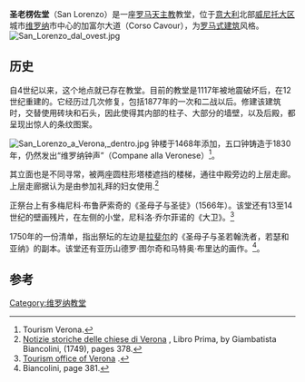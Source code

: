 '''圣老楞佐堂'''（San Lorenzo）是一座[[罗马天主教|罗马天主教]]教堂，位于[[意大利|意大利]]北部[[威尼托大区|威尼托大区]]城市[[维罗纳|维罗纳]]市中心的加富尔大道（Corso Cavour），为[[罗马式建筑|罗马式建筑]]风格。
[[Image:San_Lorenzo_dal_ovest.jpg|thumb]]

==历史==
自4世纪以来，这个地点就已存在教堂。目前的教堂是1117年被地震破坏后，在12世纪重建的。它经历过几次修复，包括1877年的一次和二战以后。修建该建筑时，交替使用砖块和石头，因此使得其内部的柱子、大部分的墙壁，以及后殿，都呈现出惊人的条纹图案。

[[Image:San_Lorenzo_a_Verona,_dentro.jpg|thumb]]
钟楼于1468年添加，五口钟铸造于1830年，仍然发出“维罗纳钟声”（Compane alla Veronese）<ref>Tourism Verona.</ref>。

其立面也是不同寻常，被两座圆柱形塔楼遮挡的楼梯，通往中殿旁边的上层走廊。上层走廊据认为是由参加礼拜的妇女使用.<ref>[https://books.google.com/books?id=YgPUklPMBfAC Notizie storiche delle chiese di Verona] {{Wayback|url=https://books.google.com/books?id=YgPUklPMBfAC |date=20160411201443 }}, Libro Prima, by Giambatista Biancolini, (1749), pages 378.</ref>

正祭台上有多梅尼科·布鲁萨索奇的《圣母子与圣徒》（1566年）。该堂还有13至14世纪的壁画残片，在左侧的小堂，尼科洛·乔尔菲诺的《大卫》。<ref>[http://turismoverona.eu/nqcontent.cfm?a_id=35980&tt=turismo Tourism office of Verona] {{Wayback|url=http://turismoverona.eu/nqcontent.cfm?a_id=35980&tt=turismo |date=20150216004642 }}.</ref>

1750年的一份清单，指出祭坛的左边是[[拉斐尔|拉斐尔]]的《圣母子与圣若翰洗者，若瑟和亚纳》的副本。该堂还有亚历山德罗·图尔奇和马特奥·布里达的画作。<ref>Biancolini, page 381.</ref>。

==参考==
{{Reflist}}
{{coord|45.44124|10.99121|format=dms|type:landmark_region:IT|display=title}}
[[Category:维罗纳教堂|Category:维罗纳教堂]]